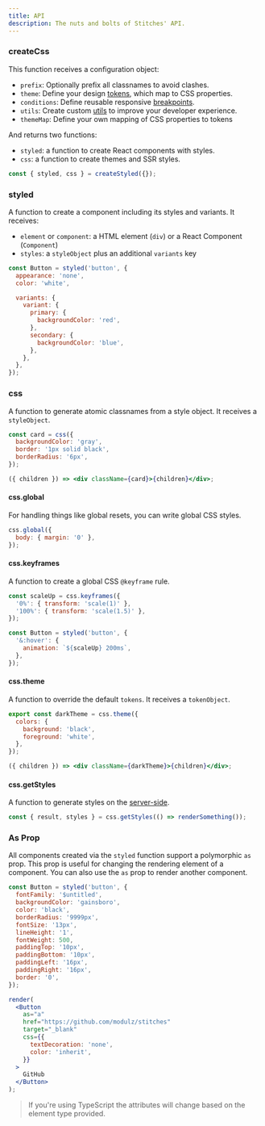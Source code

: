 ```yaml
---
title: API
description: The nuts and bolts of Stitches' API.
---
```


### createCss

This function receives a configuration object:

- `prefix`: Optionally prefix all classnames to avoid clashes.
- `theme`: Define your design [tokens](/docs/tokens), which map to CSS properties.
- `conditions`: Define reusable responsive [breakpoints](/docs/breakpoints).
- `utils`: Create custom [utils](/docs/utils) to improve your developer experience.
- `themeMap`: Define your own mapping of CSS properties to tokens

And returns two functions:

- `styled`: a function to create React components with styles.
- `css`: a function to create themes and SSR styles.

```jsx
const { styled, css } = createStyled({});
```

### styled

A function to create a component including its styles and variants. It receives:

- `element` or `component`: a HTML element (`div`) or a React Component (`Component`)
- `styles`: a `styleObject` plus an additional `variants` key

```jsx
const Button = styled('button', {
  appearance: 'none',
  color: 'white',

  variants: {
    variant: {
      primary: {
        backgroundColor: 'red',
      },
      secondary: {
        backgroundColor: 'blue',
      },
    },
  },
});
```

### css

A function to generate atomic classnames from a style object. It receives a `styleObject`.

```jsx
const card = css({
  backgroundColor: 'gray',
  border: '1px solid black',
  borderRadius: '6px',
});

({ children }) => <div className={card}>{children}</div>;
```

#### css.global

For handling things like global resets, you can write global CSS styles.

```jsx
css.global({
  body: { margin: '0' },
});
```

#### css.keyframes

A function to create a global CSS `@keyframe` rule.

```jsx
const scaleUp = css.keyframes({
  '0%': { transform: 'scale(1)' },
  '100%': { transform: 'scale(1.5)' },
});

const Button = styled('button', {
  '&:hover': {
    animation: `${scaleUp} 200ms`,
  },
});
```

#### css.theme

A function to override the default `tokens`. It receives a `tokenObject`.

```jsx
export const darkTheme = css.theme({
  colors: {
    background: 'black',
    foreground: 'white',
  },
});

({ children }) => <div className={darkTheme}>{children}</div>;
```

#### css.getStyles

A function to generate styles on the [server-side](/docs/server-side-rendering).

```jsx
const { result, styles } = css.getStyles(() => renderSomething());
```

### As Prop

All components created via the `styled` function support a polymorphic `as` prop. This prop is useful for changing the rendering element of a component. You can also use the `as` prop to render another component.

```jsx live manual
const Button = styled('button', {
  fontFamily: '$untitled',
  backgroundColor: 'gainsboro',
  color: 'black',
  borderRadius: '9999px',
  fontSize: '13px',
  lineHeight: '1',
  fontWeight: 500,
  paddingTop: '10px',
  paddingBottom: '10px',
  paddingLeft: '16px',
  paddingRight: '16px',
  border: '0',
});

render(
  <Button
    as="a"
    href="https://github.com/modulz/stitches"
    target="_blank"
    css={{
      textDecoration: 'none',
      color: 'inherit',
    }}
  >
    GitHub
  </Button>
);
```

> If you're using TypeScript the attributes will change based on the element type provided.
